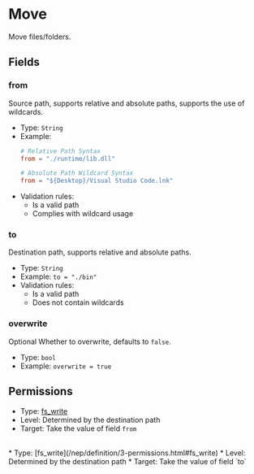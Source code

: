 # Move

[//]: # (This file is automatically generated by script, do not modify it.)


Move files/folders.

## Fields
### from
Source path, supports relative and absolute paths, supports the use of wildcards.
* Type: `String`  
* Example:
  ```toml
  # Relative Path Syntax
  from = "./runtime/lib.dll"
  
  # Absolute Path Wildcard Syntax
  from = "${Desktop}/Visual Studio Code.lnk"
  ``` 
* Validation rules:
  * Is a valid path
  * Complies with wildcard usage
### to
Destination path, supports relative and absolute paths.
* Type: `String`  
* Example: `to = "./bin"` 
* Validation rules:
  * Is a valid path
  * Does not contain wildcards
### overwrite
<Tag>Optional</Tag> Whether to overwrite, defaults to `false`.
* Type: `bool`  
* Example: `overwrite = true`  
## Permissions
* Type: [fs_write](/nep/definition/3-permissions.html#fs_write)
* Level: Determined by the destination path
* Target: Take the value of field `from`
<br/>
* Type: [fs_write](/nep/definition/3-permissions.html#fs_write)
* Level: Determined by the destination path
* Target: Take the value of field `to`

